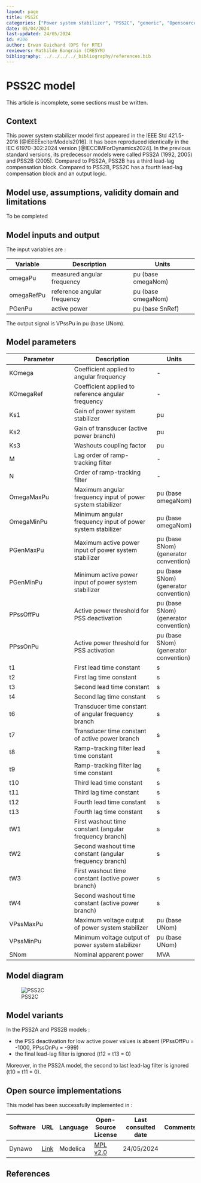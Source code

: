 ```yaml
---
layout: page
title: PSS2C
categories: ["Power system stabilizer", "PSS2C", "generic", "Opensource", "CIM model", "RMS", "phasor", "MRL4", "Single phase", "PssIEEE2C", "IEEE", "dynawo", "#106"]
date: 05/04/2024
last-updated: 24/05/2024
id: #106
author: Erwan Guichard (DPS for RTE)
reviewers: Mathilde Bongrain (CRESYM)
bibliography: ../../../../_bibliography/references.bib
---
```

# PSS2C model

This article is incomplete, some sections must be written.

## Context

This power system stabilizer model first appeared in the IEEE Std 421.5-2016 [@IEEEExciterModels2016]. It has been reproduced identically in the IEC 61970-302:2024 version [@IECCIMForDynamics2024].
In the previous standard versions, its predecessor models were called PSS2A (1992, 2005) and PSS2B (2005). Compared to PSS2A, PSS2B has a third lead-lag compensation block. Compared to PSS2B, PSS2C has a fourth lead-lag compensation block and an output logic.

## Model use, assumptions, validity domain and limitations

To be completed

## Model inputs and output

The input variables are :

| Variable | Description | Units |
|-----------|--------------| ------|
|omegaPu |measured angular frequency | pu (base omegaNom)|
| omegaRefPu |reference angular frequency|pu (base omegaNom)|
| PGenPu |active power|pu (base SnRef)|

The output signal is VPssPu in pu (base UNom).

## Model parameters

| Parameter | Description | Units |
|-----------|--------------| ------|
KOmega |Coefficient applied to angular frequency|-|
KOmegaRef |Coefficient applied to reference angular frequency|-|
Ks1 |Gain of power system stabilizer|pu|
Ks2 |Gain of transducer (active power branch)|pu|
Ks3 |Washouts coupling factor|pu|
M |Lag order of ramp-tracking filter|-|
N |Order of ramp-tracking filter|-|
OmegaMaxPu |Maximum angular frequency input of power system stabilizer|pu (base omegaNom)|
OmegaMinPu |Minimum angular frequency input of power system stabilizer|pu (base omegaNom)|
PGenMaxPu |Maximum active power input of power system stabilizer|pu (base SNom) (generator convention)|
PGenMinPu |Minimum active power input of power system stabilizer|pu (base SNom) (generator convention)|
PPssOffPu |Active power threshold for PSS deactivation|pu (base SNom) (generator convention)|
PPssOnPu |Active power threshold for PSS activation|pu (base SNom) (generator convention)|
t1 |First lead time constant|s|
t2 |First lag time constant|s|
t3 |Second lead time constant|s|
t4 |Second lag time constant|s|
t6 |Transducer time constant of angular frequency branch|s|
t7 |Transducer time constant of active power branch|s|
t8 |Ramp-tracking filter lead time constant|s|
t9 |Ramp-tracking filter lag time constant|s|
t10 |Third lead time constant|s|
t11 |Third lag time constant|s|
t12 |Fourth lead time constant|s|
t13 |Fourth lag time constant|s|
tW1 |First washout time constant (angular frequency branch)|s|
tW2 |Second washout time constant (angular frequency branch)|s|
tW3 |First washout time constant (active power branch)|s|
tW4 |Second washout time constant (active power branch)|s|
VPssMaxPu |Maximum voltage output of power system stabilizer|pu (base UNom)|
VPssMinPu |Minimum voltage output of power system stabilizer|pu (base UNom)|
SNom |Nominal apparent power|MVA|

## Model diagram

![PSS2C](PSS2C.drawio.svg)

## Model variants

In the PSS2A and PSS2B models :

- the PSS deactivation for low active power values is absent (PPssOffPu = -1000, PPssOnPu = -999)
- the final lead-lag filter is ignored (t12 = t13 = 0)

Moreover, in the PSS2A model, the second to last lead-lag filter is ignored (t10 = t11 = 0).

## Open source implementations

This model has been successfully implemented in :

| Software      | URL | Language | Open-Source License | Last consulted date | Comments |
| ------------- | --- | -------- | ------------------- | ------------------- | -------- |
| Dynawo | [Link](https://github.com/dynawo/dynawo) | Modelica | [MPL v2.0](https://www.mozilla.org/en-US/MPL/2.0/)  | 24/05/2024 |  |

## References
::: {#refs}
:::
